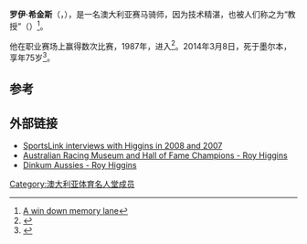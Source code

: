 '''罗伊·希金斯'''（{{lang-en|Roy Henry Higgins}}，{{bd|1938年|6月5日|2014年|3月8日|catIdx=Higgins}}），是一名澳大利亚赛马骑师，因为技术精湛，也被人们称之为“教授”（{{lang|en|The Professor}}）<ref>[http://news.google.com/newspapers?id=jfkQAAAAIBAJ&sjid=cZIDAAAAIBAJ&pg=1332,857821&dq=roy+higgins+the-professor A win down memory lane]</ref>。

他在职业赛场上赢得数次比赛，1987年，进入{{link-en|澳大利亚体育名人堂|Sport Australia Hall of Fame}}<ref>{{cite web|url=http://www.sahof.org.au/hall-of-fame/member-profile/?memberID=101&memberType=athlete|title=Roy Higgins MBE|publisher=Sport Australia Hall of Fame|accessdate=25 September 2013|archive-date=2019-03-23|archive-url=https://web.archive.org/web/20190323191250/https://www.sahof.org.au/hall-of-fame/member-profile/?memberID=101&memberType=athlete|dead-url=no}}</ref>。2014年3月8日，死于墨尔本，享年75岁<ref>{{cite web |url= |title=Vale The Professor as racing fraternity mourns the loss of one of the greats in Roy Higgins  |last1=Schlink |first1=Leo |last2= |first2= |date=8 March 2014 |website=Herald Sun |publisher=News Ltd |accessdate=8 March 2014}}</ref>。

==参考==
{{reflist}}

==外部链接==
* [http://www.sportslink.net.au/downloads SportsLink interviews with Higgins in 2008 and 2007]{{dead link|date=2018年1月 |bot=InternetArchiveBot |fix-attempted=yes }}
* [http://www.racingmuseum.com.au/hof/inductees/rhigg.htm Australian Racing Museum and Hall of Fame Champions - Roy Higgins]
* [https://web.archive.org/web/20150923214900/http://www.dinkumaussies.com/SPORTING%20Oz%20Horse%20Racing%2FRoy%20Higgins.htm Dinkum Aussies - Roy Higgins]

{{Authority control}}

{{DEFAULTSORT:Higgins, Roy}}

[[Category:澳大利亚体育名人堂成员|Category:澳大利亚体育名人堂成员]]